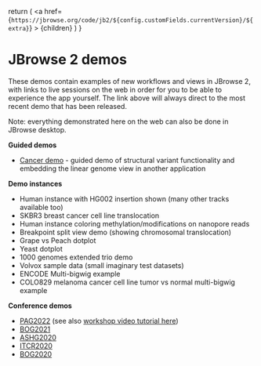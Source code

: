 
  return (
    <a
      href={`https://jbrowse.org/code/jb2/${config.customFields.currentVersion}/${extra}`}
    >
      {children}
    </a>
  )
}

# JBrowse 2 demos

These demos contain examples of new workflows and views in JBrowse 2, with links
to live sessions on the web in order for you to be able to experience the app yourself.
The link above will always direct to the most recent demo that has been released.

Note: everything demonstrated here on the web can also be done in JBrowse desktop.

**Guided demos**

- [Cancer demo](http://jbrowse.org/demos/cancer-demo-2020/) - guided demo of structural
  variant functionality and embedding the linear genome view in another application

**Demo instances**

- <Link extra="?config=test_data/config_demo.json&session=share-oTyYRpz9fN&password=fYAbt">
    Human instance with HG002 insertion shown (many other tracks available too)
  </Link>
- <Link extra="?config=test_data%2Fconfig_demo.json&session=share-pjaAq1hNxB&password=Z9teR">
    SKBR3 breast cancer cell line translocation
  </Link>
- <Link extra="?config=test_data%2Fconfig_demo.json&session=share-XyL52LPDoO&password=861E4">
    Human instance coloring methylation/modifications on nanopore reads
  </Link>
- <Link extra="?config=test_data/breakpoint/config.json">
    Breakpoint split view demo (showing chromosomal translocation)
  </Link>
- <Link extra="?config=test_data%2Fconfig_dotplot.json&session=share-zw51jIwuXb&password=i8WqY">
    Grape vs Peach dotplot
  </Link>
- <Link extra="?config=test_data/yeast_synteny/config.json">Yeast dotplot</Link>
- <Link extra="?config=%2Fgenomes%2FGRCh38%2F1000genomes%2Fconfig_1000genomes.json&session=share-SUK-mntGyB&password=eQF0F">
    1000 genomes extended trio demo
  </Link>
- <Link extra="?config=test_data%2Fvolvox%2Fconfig.json&session=share-JCsm46ATdn&password=ilHg5">
    Volvox sample data (small imaginary test datasets)
  </Link>
- <Link extra="?config=test_data%2Fconfig_demo.json&session=share-Pw7kOjagSF&password=e0SuE">
    ENCODE Multi-bigwig example
  </Link>
- <Link extra="?config=test_data%2Fconfig_demo.json&session=share-7skGDzEmMi&password=NGzLX">
    COLO829 melanoma cancer cell line tumor vs normal multi-bigwig example
  </Link>

**Conference demos**

- [PAG2022](http://jbrowse.org/demos/pag2022/) (see also [workshop video tutorial here](../docs/pag2022_synteny_tutorial))
- [BOG2021](http://jbrowse.org/demos/bog2021/)
- [ASHG2020](http://jbrowse.org/demos/ashg2020/)
- [ITCR2020](http://jbrowse.org/demos/itcr2020/)
- [BOG2020](http://jbrowse.org/demos/bog2020/)
